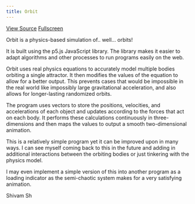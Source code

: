 ```yaml
---
title: Orbit
---
```


<div className="button">

[View Source](https://github.com/shivam-sh/shivam-sh.github.io/tree/master/Resources/assets/orbit)
[Fullscreen](../../../assets/orbit/index.html)

</div>

Orbit is a physics-based simulation of.. well... orbits!

It is built using the p5.js JavaScript library. The library makes it easier to adapt algorithms and other processes to run programs easily on the web.

Orbit uses real physics equations to accurately model multiple bodies orbiting a single attractor. It then modifies the values of the equation to allow for a better output. This prevents cases that would be impossible in the real world like impossibly large gravitational acceleration, and also allows for longer-lasting randomized orbits.

The program uses vectors to store the positions, velocities, and accelerations of each object and updates according to the forces that act on each body. It performs these calculations continuously in three-dimensions and then maps the values to output a smooth two-dimensional animation.

This is a relatively simple program yet it can be improved upon in many ways. I can see myself coming back to this in the future and adding in additional interactions between the orbiting bodies or just tinkering with the physics model.

I may even implement a simple version of this into another program as a loading indicator as the semi-chaotic system makes for a very satisfying animation.

Shivam Sh
